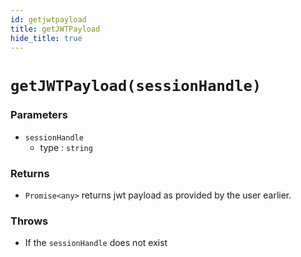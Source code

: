 ```yaml
---
id: getjwtpayload
title: getJWTPayload
hide_title: true
---
```


# ``getJWTPayload(sessionHandle)``

### Parameters
- ``sessionHandle``
  - type : ``string``

### Returns
- ``Promise<any>`` returns jwt payload as provided by the user earlier.

### Throws
- If the `sessionHandle` does not exist